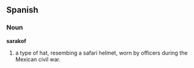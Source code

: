==Spanish==
===Noun===
'''sarakof'''
# a type of hat, resembing a safari helmet, worn by officers during the Mexican civil war.